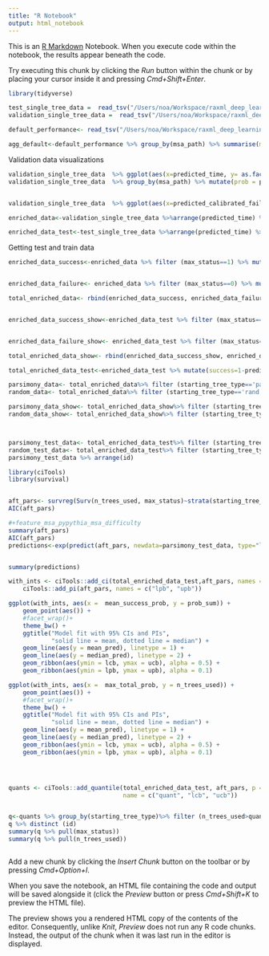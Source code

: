 ```yaml
---
title: "R Notebook"
output: html_notebook
---
```


This is an [R Markdown](http://rmarkdown.rstudio.com) Notebook. When you execute code within the notebook, the results appear beneath the code. 

Try executing this chunk by clicking the *Run* button within the chunk or by placing your cursor inside it and pressing *Cmd+Shift+Enter*. 

```r
library(tidyverse)

test_single_tree_data =  read_tsv("/Users/noa/Workspace/raxml_deep_learning_results/ready_raw_data/Pandit/ML/test_single_tree_data.tsv")
validation_single_tree_data =  read_tsv("/Users/noa/Workspace/raxml_deep_learning_results/ready_raw_data/Pandit/ML/validation_single_tree_data.tsv")

```

```r
default_performance<- read_tsv("/Users/noa/Workspace/raxml_deep_learning_results/ready_raw_data/Pandit/ML/default_by_params_sampling.tsv")
```


```r
agg_default<-default_performance %>% group_by(msa_path) %>% summarise(mean_status_default = mean(default_status))
```

Validation data visualizations 

```r
validation_single_tree_data  %>% ggplot(aes(x=predicted_time, y= as.factor(is_global_max)))+geom_boxplot()
validation_single_tree_data  %>% group_by(msa_path) %>% mutate(prob = predicted_calibrated_failure_probabilities/ max(predicted_calibrated_failure_probabilities)) %>% ungroup() %>% ggplot(aes(x=prob, y= as.factor(is_global_max)))+geom_boxplot()


validation_single_tree_data  %>% ggplot(aes(x=predicted_calibrated_failure_probabilities, y= as.factor(is_global_max)))+geom_boxplot()
```



```r
enriched_data<-validation_single_tree_data %>%arrange(predicted_time) %>% select (msa_path, predicted_uncalibrated_failure_probabilities,predicted_calibrated_failure_probabilities,starting_tree_type, starting_tree_ind, spr_radius, spr_cutoff, feature_mds_False_pca_0_3_spr_enriched, delta_ll_from_overall_msa_best_topology, is_global_max,tree_clusters_ind, predicted_time, feature_mds_False_stress_3_spr_enriched, feature_msa_pypythia_msa_difficulty,feature_msa_n_seq) %>% group_by(msa_path,starting_tree_ind, starting_tree_type)  %>% filter (row_number()==1) %>% ungroup() %>% group_by(msa_path, starting_tree_type)  %>% arrange(predicted_calibrated_failure_probabilities) %>% mutate(n_trees_used = row_number(), total_prob = 1-cumprod(predicted_calibrated_failure_probabilities), status = (cummax(is_global_max)), total_time = cumsum(predicted_time)) %>% ungroup() %>% group_by(msa_path, starting_tree_type) %>% mutate(max_status = max(status)) %>% ungroup() 

enriched_data_test<-test_single_tree_data %>%arrange(predicted_time) %>% select (msa_path, predicted_uncalibrated_failure_probabilities,predicted_calibrated_failure_probabilities,starting_tree_type, starting_tree_ind, spr_radius, spr_cutoff, feature_mds_False_pca_0_3_spr_enriched, delta_ll_from_overall_msa_best_topology, is_global_max,tree_clusters_ind, predicted_time, feature_mds_False_stress_3_spr_enriched, feature_msa_pypythia_msa_difficulty,feature_msa_n_seq) %>% group_by(msa_path,starting_tree_ind, starting_tree_type)  %>% filter (row_number()==1) %>% ungroup() %>% group_by(msa_path, starting_tree_type)  %>% arrange(predicted_calibrated_failure_probabilities) %>% mutate(n_trees_used = row_number(), total_prob = 1-cumprod(predicted_calibrated_failure_probabilities), status = (cummax(is_global_max)), total_time = cumsum(predicted_time)) %>% ungroup() %>% group_by(msa_path, starting_tree_type) %>% mutate(max_status = max(status)) %>% ungroup() 
```


Getting test and train data

```r

enriched_data_success<-enriched_data %>% filter (max_status==1) %>% mutate(success=1-predicted_calibrated_failure_probabilities) %>% group_by(msa_path, starting_tree_type) %>% mutate(mean_success_prob = mean(success), max_total_prob = max(total_prob),median_total_prob = median(total_prob),prob_sum = sum(success) ) %>% filter(status==1) %>% filter(n_trees_used == min(n_trees_used)) %>% ungroup() %>% select (msa_path,starting_tree_type,mean_success_prob, n_trees_used, max_status,feature_msa_pypythia_msa_difficulty,max_total_prob,median_total_prob, prob_sum, total_prob) %>% rename(id = msa_path)


enriched_data_failure<- enriched_data %>% filter (max_status==0) %>% mutate(success=1-predicted_calibrated_failure_probabilities) %>% group_by(msa_path,starting_tree_type) %>% mutate(mean_success_prob = mean(success),max_total_prob = max(total_prob), median_total_prob = median(total_prob),n_trees_used = 20, prob_sum = sum(success) ) %>% distinct (msa_path,starting_tree_type,mean_success_prob, n_trees_used, max_status ,feature_msa_pypythia_msa_difficulty,max_total_prob,median_total_prob, prob_sum, total_prob) %>% rename(id = msa_path)

total_enriched_data<- rbind(enriched_data_success, enriched_data_failure) 


enriched_data_success_show<-enriched_data_test %>% filter (max_status==1) %>% mutate(success=1-predicted_calibrated_failure_probabilities) %>% group_by(msa_path, starting_tree_type) %>% mutate(mean_success_prob = mean(success), max_total_prob = max(total_prob) ) %>% filter(status==1) %>% filter(n_trees_used == min(n_trees_used)) %>% ungroup() %>% select (msa_path,starting_tree_type,mean_success_prob, n_trees_used, max_status,feature_msa_pypythia_msa_difficulty,max_total_prob, total_prob) %>% rename(id = msa_path)


enriched_data_failure_show<- enriched_data_test %>% filter (max_status==0) %>% mutate(success=1-predicted_calibrated_failure_probabilities) %>% group_by(msa_path,starting_tree_type) %>% mutate(mean_success_prob = mean(success),max_total_prob = max(total_prob),n_trees_used = 20 ) %>% distinct (msa_path,starting_tree_type,mean_success_prob, n_trees_used, max_status ,feature_msa_pypythia_msa_difficulty,max_total_prob, total_prob) %>% rename(id = msa_path)

total_enriched_data_show<- rbind(enriched_data_success_show, enriched_data_failure_show) 

total_enriched_data_test<-enriched_data_test %>% mutate(success=1-predicted_calibrated_failure_probabilities) %>% group_by(msa_path, starting_tree_type) %>% mutate(mean_success_prob = mean(success),max_total_prob = max(total_prob),median_total_prob=median(total_prob),prob_sum = sum(success), total_prob )  %>% ungroup() %>% select (msa_path,n_trees_used,status,starting_tree_type,mean_success_prob,feature_msa_pypythia_msa_difficulty,max_total_prob,median_total_prob,prob_sum,mean_success_prob )%>% rename(id = msa_path,max_status=status)
```



```r
parsimony_data<- total_enriched_data%>% filter (starting_tree_type=='pars') %>% mutate(type='pars')
random_data<- total_enriched_data%>% filter (starting_tree_type=='rand') %>% mutate(type='rand')

parsimony_data_show<- total_enriched_data_show%>% filter (starting_tree_type=='pars') %>% mutate(type='pars')
random_data_show<- total_enriched_data_show%>% filter (starting_tree_type=='rand') %>% mutate(type='rand')



parsimony_test_data<- total_enriched_data_test%>% filter (starting_tree_type=='pars') %>% mutate(type='pars')
random_test_data<- total_enriched_data_test%>% filter (starting_tree_type=='rand') %>% mutate(type='rand')
parsimony_test_data %>% arrange(id)
```


```r
library(ciTools)
library(survival)


aft_pars<- survreg(Surv(n_trees_used, max_status)~strata(starting_tree_type)+feature_msa_pypythia_msa_difficulty+mean_success_prob,data =total_enriched_data)
AIC(aft_pars)

#+feature_msa_pypythia_msa_difficulty
summary(aft_pars)
AIC(aft_pars)
predictions<-exp(predict(aft_pars, newdata=parsimony_test_data, type="lp"))*log(2)


summary(predictions)

with_ints <- ciTools::add_ci(total_enriched_data_test,aft_pars, names = c("lcb", "ucb")) %>%
    ciTools::add_pi(aft_pars, names = c("lpb", "upb"))

ggplot(with_ints, aes(x =  mean_success_prob, y = prob_sum)) +
    geom_point(aes()) +
    #facet_wrap()+
    theme_bw() +
    ggtitle("Model fit with 95% CIs and PIs",
            "solid line = mean, dotted line = median") +
    geom_line(aes(y = mean_pred), linetype = 1) +
    geom_line(aes(y = median_pred), linetype = 2) +
    geom_ribbon(aes(ymin = lcb, ymax = ucb), alpha = 0.5) +
    geom_ribbon(aes(ymin = lpb, ymax = upb), alpha = 0.1)

ggplot(with_ints, aes(x =  max_total_prob, y = n_trees_used)) +
    geom_point(aes()) +
    #facet_wrap()+
    theme_bw() +
    ggtitle("Model fit with 95% CIs and PIs",
            "solid line = mean, dotted line = median") +
    geom_line(aes(y = mean_pred), linetype = 1) +
    geom_line(aes(y = median_pred), linetype = 2) +
    geom_ribbon(aes(ymin = lcb, ymax = ucb), alpha = 0.5) +
    geom_ribbon(aes(ymin = lpb, ymax = upb), alpha = 0.1)





```


```r
quants <- ciTools::add_quantile(total_enriched_data_test, aft_pars, p = 0.9,
                                name = c("quant", "lcb", "ucb"))


q<-quants %>% group_by(starting_tree_type)%>% filter (n_trees_used>quant) %>% group_by(id,starting_tree_type) %>% filter (n_trees_used== min(n_trees_used))
q %>% distinct (id)
summary(q %>% pull(max_status))
summary(q %>% pull(n_trees_used))
```


```r

```



Add a new chunk by clicking the *Insert Chunk* button on the toolbar or by pressing *Cmd+Option+I*.

When you save the notebook, an HTML file containing the code and output will be saved alongside it (click the *Preview* button or press *Cmd+Shift+K* to preview the HTML file). 

The preview shows you a rendered HTML copy of the contents of the editor. Consequently, unlike *Knit*, *Preview* does not run any R code chunks. Instead, the output of the chunk when it was last run in the editor is displayed.


